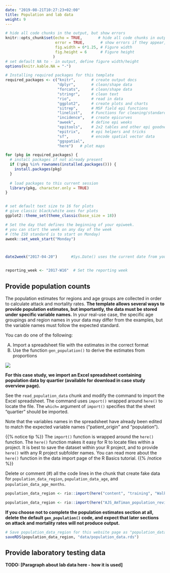 ```yaml
---
date: "2019-08-21T10:27:23+02:00"
title: Population and lab data
weight: 9
---
```




```r
# hide all code chunks in the output, but show errors
knitr::opts_chunk$set(echo = TRUE,       # hide all code chunks in output
                      error = TRUE,       # show errors if they appear, but don't stop
                      fig.width = 6*1.25, # Figure width
                      fig.height = 6      # Figure height
                     )
# set default NA to - in output, define figure width/height
options(knitr.kable.NA = "-")

# Installing required packages for this template
required_packages <- c("knitr",       # create output docs
                       "dplyr",       # clean/shape data
                       "forcats",     # clean/shape data
                       "stringr",     # clean text
                       "rio",         # read in data
                       "ggplot2",     # create plots and charts
                       "sitrep",      # MSF field epi functions
                       "linelist",    # Functions for cleaning/standardising data
                       "incidence",   # create epicurves
                       "aweek",       # define epi weeks
                       "epitools",    # 2x2 tables and other epi goodness
                       "epitrix",     # epi helpers and tricks
                       "sf",          # encode spatial vector data
                       "ggspatial",
                       "here")   # plot maps

for (pkg in required_packages) {
  # install packages if not already present
  if (!pkg %in% rownames(installed.packages())) {
    install.packages(pkg)
  }
  
  # load packages to this current session 
  library(pkg, character.only = TRUE)
}


# set default text size to 16 for plots
# give classic black/white axes for plots
ggplot2::theme_set(theme_classic(base_size = 18))

# Set the day that defines the beginning of your epiweek.
# you can start the week on any day of the week
# (the ISO standard is to start on Monday) 
aweek::set_week_start("Monday")



date2week("2017-04-20")      #Sys.Date() uses the current date from your computer


reporting_week <- "2017-W16"  # Set the reporting week


```



## Provide population counts  

The population estimates for regions and age groups are collected in order to calculate attack and mortality rates. **The template allows several ways to provide population estimates, but importantly, the data must be stored under specific variable names.** In your real-use case, the specific age groupings and region names in your data may differ from the examples, but the variable names must follow the expected standard.  

You can do one of the following:  

A) Import a spreadsheet file with the estimates in the correct format  
B) Use the function `gen_population()` to derive the estimates from proportions  

![](/images/AJS_Population_Counts.png)  

**For this case study, we import an Excel spreadsheet containing population data by quartier (available for download in case study overview page).**  

See the `read_population_data` chunk and modify the command to import the Excel spreadsheet. The command uses `import()` wrapped around `here()` to locate the file. The `which=` argument of `import()` specifies that the sheet "quartier" should be imported.  

Note that the variables names in the spreadsheet have already been edited to match the expected variable names ("patient_origin" and "population").  

{{% notice tip %}}
The `import()` function is wrapped around the `here()` function. The `here()` function makes it easy for R to locate files within a project. It is best to save the dataset within your R project, and to provide `here()` with any R project subfolder names. You can read more about the `here()` function in the data import page of the R Basics tutorial.
{{% /notice %}}

Delete or comment (#) all the code lines in the chunk that create fake data for `population_data_region`, `population_data_age`, and `population_data_age_months`.


```r
population_data_region <- rio::import(here("content", "training", "Walk-through", "AJS_AmTiman_population_revised_for_template.xlsx"), which="quartier")
```

```r
population_data_region <- rio::import(here("AJS_AmTiman_population_revised_for_template.xlsx"), which="quartier")
```


**If you choose not to complete the population estimates section at all, delete the default `gen_population()` code, and expect that later sections on attack and mortality rates will not produce output.**




```r
# Save population_data_region for this website page as "population_data" for use in the next page.
saveRDS(population_data_region, "data/population_data.rds")
```




## Provide laboratory testing data  

**TODO: [Paragraph about lab data here - how it is used]**  




